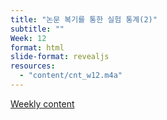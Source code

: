 ```yaml
---
title: "논문 복기를 통한 실험 통계(2)"
subtitle: "" 
Week: 12
format: html
slide-format: revealjs
resources: 
  - "content/cnt_w12.m4a"
---
```


[Weekly content](https://changjunlee.com/teaching/grad_stat/weekly_2/)

<br>